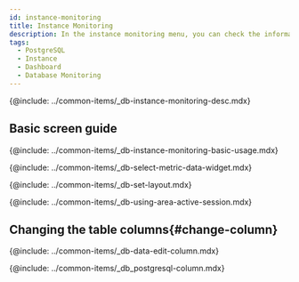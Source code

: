```yaml
---
id: instance-monitoring
title: Instance Monitoring
description: In the instance monitoring menu, you can check the information details on key metrics of the database server in real time.
tags:
  - PostgreSQL
  - Instance
  - Dashboard
  - Database Monitoring
---
```



{@include: ../common-items/_db-instance-monitoring-desc.mdx}

## Basic screen guide

<ProdImg img='db-instance-monitoring.png' desc='인스턴스 모니터링' />

{@include: ../common-items/_db-instance-monitoring-basic-usage.mdx}

<!-- 지표 선택하기 -->

{@include: ../common-items/_db-select-metric-data-widget.mdx}

<!-- 레이아웃 설정하기 -->

{@include: ../common-items/_db-set-layout.mdx}

<!-- 액티브 세션 영역 활용 -->

{@include: ../common-items/_db-using-area-active-session.mdx}

## Changing the table columns{#change-column}

{@include: ../common-items/_db-data-edit-column.mdx}

<!-- 컬럼 정보 안내 -->

{@include: ../common-items/_db_postgresql-column.mdx} 
